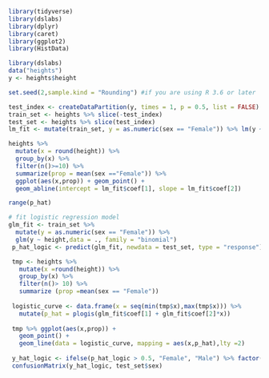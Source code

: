 
```r
library(tidyverse)
library(dslabs)
library(dplyr)
library(caret)
library(ggplot2)
library(HistData)

```
```r
library(dslabs)
data("heights")
y <- heights$height

set.seed(2,sample.kind = "Rounding") #if you are using R 3.6 or later

test_index <- createDataPartition(y, times = 1, p = 0.5, list = FALSE)
train_set <- heights %>% slice(-test_index)
test_set <- heights %>% slice(test_index)
lm_fit <- mutate(train_set, y = as.numeric(sex == "Female")) %>% lm(y ~height, data = .)

heights %>%
  mutate(x = round(height)) %>%
  group_by(x) %>%
  filter(n()>=10) %>%
  summarize(prop = mean(sex =="Female")) %>%
  ggplot(aes(x,prop)) + geom_point() +
  geom_abline(intercept = lm_fit$coef[1], slope = lm_fit$coef[2])

range(p_hat)

```
```r
# fit logistic regression model
glm_fit <- train_set %>%
  mutate(y = as.numeric(sex == "Female")) %>%
  glm(y ~ height,data = ., family = "binomial") 
 p_hat_logic <- predict(glm_fit, newdata = test_set, type = "response")

 tmp <- heights %>% 
   mutate(x =round(height)) %>%
   group_by(x) %>%
   filter(n()> 10) %>%
   summarize (prop =mean(sex == "Female"))
 
 logistic_curve <- data.frame(x = seq(min(tmp$x),max(tmp$x))) %>%
   mutate(p_hat = plogis(glm_fit$coef[1] + glm_fit$coef[2]*x))
 
 tmp %>% ggplot(aes(x,prop)) +
   geom_point() +
   geom_line(data = logistic_curve, mapping = aes(x,p_hat),lty =2)
 
 y_hat_logic <- ifelse(p_hat_logic > 0.5, "Female", "Male") %>% factor()
 confusionMatrix(y_hat_logic, test_set$sex)
```

